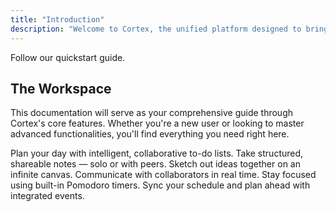 ```yaml
---
title: "Introduction"
description: "Welcome to Cortex, the unified platform designed to bring clarity and focus to your academic life."
---
```


<Card title="Start here" icon="rocket" horizontal href="/quickstart">
  Follow our quickstart guide.
</Card>

## The Workspace

This documentation will serve as your comprehensive guide through Cortex's core features. Whether you're a new user or looking to master advanced functionalities, you'll find everything you need right here.


<Columns cols={3}>
  <Card
    title="Tasks"
    icon="check"
    href="/features/tasks"
  >
    Plan your day with intelligent, collaborative to-do lists.
  </Card>
  <Card
    title="Notes"
    icon="book"
    href="/features/notes"
  >
    Take structured, shareable notes — solo or with peers.
  </Card>
  <Card
    title="Whiteboard"
    icon="pen-nib"
    href="/features/whiteboard"
  >
    Sketch out ideas together on an infinite canvas.
  </Card>
  <Card
    title="Chat"
    icon="message"
    href="/features/chat"
  >
    Communicate with collaborators in real time.
  </Card>
  <Card
    title="Timer"
    icon="clock"
    href="/features/timer"
  >
    Stay focused using built-in Pomodoro timers.
  </Card>
  <Card
    title="Calendar"
    icon="calendar-days"
    href="/features/calendar"
  >
    Sync your schedule and plan ahead with integrated events.
  </Card>
</Columns>